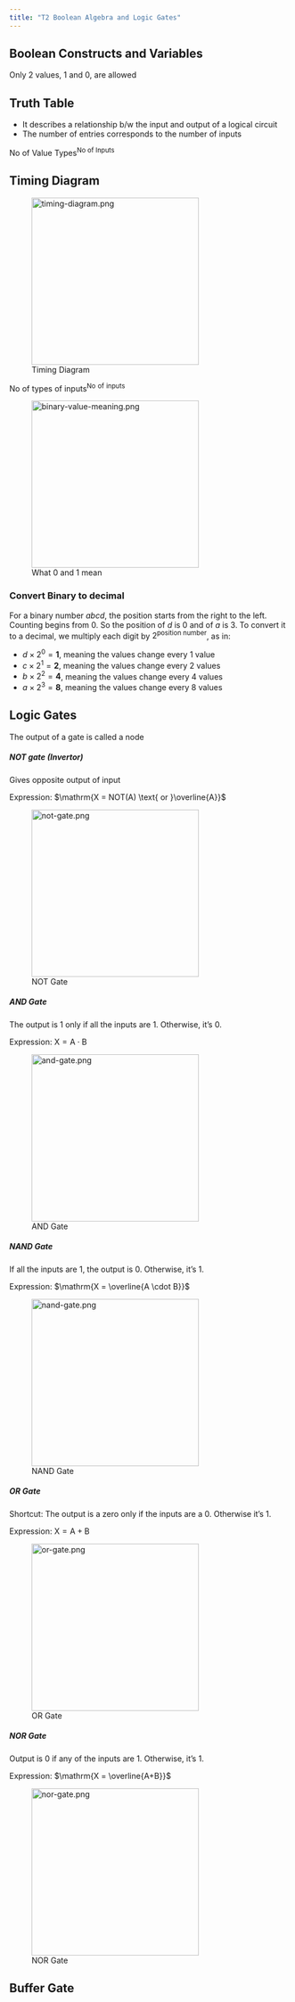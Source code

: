 ```yaml
---
title: "T2 Boolean Algebra and Logic Gates"
---
```


## Boolean Constructs and Variables

Only 2 values, 1 and 0, are allowed

## Truth Table

- It describes a relationship b/w the input and output of a logical circuit
- The number of entries corresponds to the number of inputs

$\text{No of Value Types}^\text{No of Inputs}$

## Timing Diagram


![Timing Diagram](t2-boolean-algebra-and-logic-gates-img/timing-diagram.png){#fig-timing-diagram align=center width=300 alt="timing-diagram.png"}

No of types of inputs^No^ ^of^ ^inputs^

![What 0 and 1 mean](t2-boolean-algebra-and-logic-gates-img/binary-value-meaning.png){#fig-binary-value-meaning align=center width=300 alt="binary-value-meaning.png"}

### Convert Binary to decimal

For a binary number $abcd$, the position starts from the right to the left. Counting begins from 0. So the position of $d$ is 0 and of $a$ is 3. To convert it to a decimal, we multiply each digit by $2^\text{position number}$, as in:

- $d \times 2^0 = \textbf{1}$, meaning the values change every 1 value
- $c \times 2^1 = \textbf{2}$, meaning the values change every 2 values
- $b \times 2^2 = \textbf{4}$, meaning the values change every 4 values
- $a \times 2^3 = \textbf{8}$, meaning the values change every 8 values

## Logic Gates

The output of a gate is called a node

##### NOT gate (Invertor)

Gives opposite output of input

Expression: $\mathrm{X = NOT(A) \text{ or }\overline{A}}$

![NOT Gate](t2-boolean-algebra-and-logic-gates-img/not-gate.png){#fig-not-gate align=center width=300 alt="not-gate.png"}

##### AND Gate

The output is 1 only if all the inputs are 1. Otherwise, it's 0.

Expression: $\mathrm{X = A \cdot B}$

![AND Gate](t2-boolean-algebra-and-logic-gates-img/and-gate.png){#fig-and-gate align=center width=300 alt="and-gate.png"}

##### NAND Gate

If all the inputs are 1, the output is 0. Otherwise, it's 1.

Expression: $\mathrm{X = \overline{A \cdot B}}$

![NAND Gate](t2-boolean-algebra-and-logic-gates-img/nand-gate.png){#fig-nand-gate align=center width=300 alt="nand-gate.png"}

##### OR Gate

Shortcut: The output is a zero only if the inputs are a 0. Otherwise it's 1.

Expression: $\mathrm{X = A+B}$

![OR Gate](t2-boolean-algebra-and-logic-gates-img/or-gate.png){#fig-or-gate align=center width=300 alt="or-gate.png"}

##### NOR Gate

Output is 0 if any of the inputs are 1. Otherwise, it's 1.

Expression: $\mathrm{X = \overline{A+B}}$

![NOR Gate](t2-boolean-algebra-and-logic-gates-img/nor-gate.png){#fig-nor-gate align=center width=300 alt="nor-gate.png"}

## Buffer Gate


